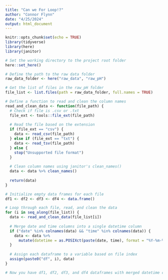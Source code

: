 ```yaml
---
title: "Can we For Loop!?"
author: "Connor Flynn"
date: "4/25/2024"
output: html_document
---
```


```r
knitr::opts_chunk$set(echo = TRUE)
library(tidyverse)
library(here)
library(janitor)
```



```r

# Set the working directory to the project root folder
here::set_here()

# Define the path to the raw data folder
raw_data_folder <- here("raw_data", "raw_pH")

# Get the list of files in the raw_pH folder
file_list <- list.files(path = raw_data_folder, full.names = TRUE)

# Define a function to read and clean the column names
read_and_clean_data <- function(file_path) {
  # Check if file is .csv or .txt
  file_ext <- tools::file_ext(file_path)
  
  # Read the file based on the extension
  if (file_ext == "csv") {
    data <- read_csv(file_path)
  } else if (file_ext == "txt") {
    data <- read_tsv(file_path)
  } else {
    stop("Unsupported file format")
  }
  
  # Clean column names using janitor's clean_names()
  data <- data %>% clean_names()
  
  return(data)
}

# Initialize empty data frames for each file
df1 <- df2 <- df3 <- df4 <- data.frame()

# Loop through each file, read, and clean the data
for (i in seq_along(file_list)) {
  data <- read_and_clean_data(file_list[i])
  
  # Merge date and time columns into a single datetime column
  if ("date" %in% colnames(data) && "time" %in% colnames(data)) {
    data <- data %>%
      mutate(datetime = as.POSIXct(paste(date, time), format = "%Y-%m-%d %H:%M:%S"))
  }
  
  # Assign each dataframe to a variable based on file index
  assign(paste0("df", i), data)
}

# Now you have df1, df2, df3, and df4 dataframes with merged datetime column


```